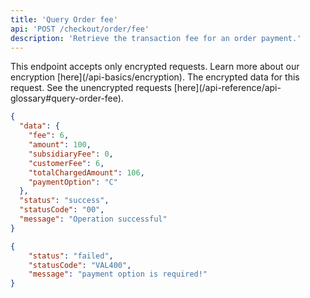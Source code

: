 ```yaml
---
title: 'Query Order fee'
api: 'POST /checkout/order/fee'
description: 'Retrieve the transaction fee for an order payment.'
---
```


<Warning>
This endpoint accepts only encrypted requests. Learn more about our encryption [here](/api-basics/encryption).
</Warning>

<ParamField body="data" type="string" placeholder="enter encrypted value" required>
  The encrypted data for this request. See the unencrypted requests [here](/api-reference/api-glossary#query-order-fee).
</ParamField>

<ResponseExample>

```json 200
{
  "data": {
    "fee": 6,
    "amount": 100,
    "subsidiaryFee": 0,
    "customerFee": 6,
    "totalChargedAmount": 106,
    "paymentOption": "C"
  },
  "status": "success",
  "statusCode": "00",
  "message": "Operation successful"
}
```

```json 400
{
    "status": "failed",
    "statusCode": "VAL400",
    "message": "payment option is required!"
}
```

</ResponseExample>